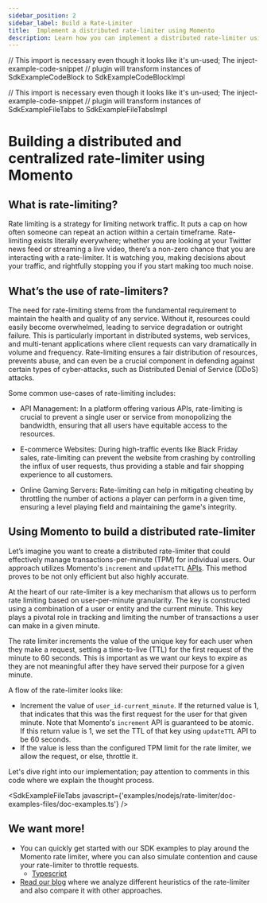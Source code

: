 ```yaml
---
sidebar_position: 2
sidebar_label: Build a Rate-Limiter
title:  Implement a distributed rate-limiter using Momento
description: Learn how you can implement a distributed rate-limiter using a centralized backend source, Momento.
---
```


// This import is necessary even though it looks like it's un-used; The inject-example-code-snippet
// plugin will transform instances of SdkExampleCodeBlock to SdkExampleCodeBlockImpl

// This import is necessary even though it looks like it's un-used; The inject-example-code-snippet
// plugin will transform instances of SdkExampleFileTabs to SdkExampleFileTabsImpl

# Building a distributed and centralized rate-limiter using Momento

## What is rate-limiting?

Rate limiting is a strategy for limiting network traffic. It puts a cap on how often someone can repeat an action within a certain timeframe. Rate-limiting exists literally everywhere; whether you are looking at your Twitter news feed or streaming a live video, there’s a non-zero chance that you are interacting with a rate-limiter. It is watching you, making decisions about your traffic, and rightfully stopping you if you start making too much noise.

## What’s the use of rate-limiters?

The need for rate-limiting stems from the fundamental requirement to maintain the health and quality of any service. Without it, resources could easily become overwhelmed, leading to service degradation or outright failure. This is particularly important in distributed systems, web services, and multi-tenant applications where client requests can vary dramatically in volume and frequency. Rate-limiting ensures a fair distribution of resources, prevents abuse, and can even be a crucial component in defending against certain types of cyber-attacks, such as Distributed Denial of Service (DDoS) attacks.

Some common use-cases of rate-limiting includes:

- API Management: In a platform offering various APIs, rate-limiting is crucial to prevent a single user or service from monopolizing the bandwidth, ensuring that all users have equitable access to the resources.

- E-commerce Websites: During high-traffic events like Black Friday sales, rate-limiting can prevent the website from crashing by controlling the influx of user requests, thus providing a stable and fair shopping experience to all customers.

- Online Gaming Servers: Rate-limiting can help in mitigating cheating by throttling the number of actions a player can perform in a given time, ensuring a level playing field and maintaining the game's integrity.

## Using Momento to build a distributed rate-limiter

Let’s imagine you want to create a distributed rate-limiter that could effectively manage transactions-per-minute (TPM) for individual users.
Our approach utilizes Momento's `increment` and `updateTTL` [APIs](./../develop/api-reference). This method proves to be not only efficient but also highly accurate.

At the heart of our rate-limiter is a key mechanism that allows us to perform rate limiting based on user-per-minute granularity. The key is constructed using a combination of a user or entity and the current minute. This key plays a pivotal role in tracking and limiting the number of transactions a user can make in a given minute.

The rate limiter increments the value of the unique key for each user when they make a request, setting a time-to-live (TTL) for the first request of the minute to 60 seconds. This is important as we want our keys to expire as they are not meaningful after they have served their purpose for a given minute.

A flow of the rate-limiter looks like:

- Increment the value of `user_id-current_minute`. If the returned value is 1, that indicates that this was the first request for the user for that given minute. Note that Momento's `increment` API is guaranteed to be atomic. If this return value is 1, we set the TTL of that key using `updateTTL` API to be 60 seconds.
- If the value is less than the configured TPM limit for the rate limiter, we allow the request, or else, throttle it.

Let's dive right into our implementation; pay attention to comments in this code where we explain the thought process.

<SdkExampleFileTabs javascript={'examples/nodejs/rate-limiter/doc-examples-files/doc-examples.ts'} />

## We want more!

- You can quickly get started with our SDK examples to play around the Momento rate limiter, where you can also simulate contention and cause your rate-limiter to throttle requests.
  - [Typescript](https://github.com/momentohq/client-sdk-javascript/tree/main/examples/nodejs/rate-limiter )
- [Read our blog](https://www.gomomento.com/blog/did-you-say-you-want-a-distributed-rate-limiter) where we analyze different heuristics of the rate-limiter and also compare it with other approaches.
